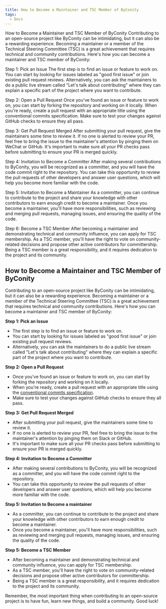 ```yaml
---
title: How to Become a Maintainer and TSC Member of ByConity
tags:
  - Docs
---
```

How to Become a Maintainer and TSC Member of ByConity
Contributing to an open-source project like ByConity can be intimidating, but it can also be a rewarding experience. Becoming a maintainer or a member of the Technical Steering Committee (TSC) is a great achievement that requires technical and community contributions. Here's how you can become a maintainer and TSC member of ByConity:

Step 1: Pick an Issue
The first step is to find an issue or feature to work on. You can start by looking for issues labeled as "good first issue" or join existing pull request reviews. Alternatively, you can ask the maintainers to do a public live stream called "Let's talk about contributing" where they can explain a specific part of the project where you want to contribute.

Step 2: Open a Pull Request
Once you've found an issue or feature to work on, you can start by forking the repository and working on it locally. When you're ready, create a pull request with an appropriate title using the conventional commits specification. Make sure to test your changes against GitHub checks to ensure they all pass.

Step 3: Get Pull Request Merged
After submitting your pull request, give the maintainers some time to review it. If no one is alerted to review your PR, feel free to bring the issue to the maintainer's attention by pinging them on WeChat or GitHub. It's important to make sure all your PR checks pass before submitting to ensure your PR is merged quickly.

Step 4: Invitation to Become a Committer
After making several contributions to ByConity, you will be recognized as a committer, and you will have the code commit right to the repository. You can take this opportunity to review the pull requests of other developers and answer user questions, which will help you become more familiar with the code.

Step 5: Invitation to Become a Maintainer
As a committer, you can continue to contribute to the project and share your knowledge with other contributors to earn enough credit to become a maintainer. Once you become a maintainer, you'll have more responsibilities, such as reviewing and merging pull requests, managing issues, and ensuring the quality of the code.

Step 6: Become a TSC Member
After becoming a maintainer and demonstrating technical and community influence, you can apply for TSC membership. As a TSC member, you'll have the right to vote on community-related decisions and propose other active contributors for committership. Being a TSC member is a great responsibility, and it requires dedication to the project and its community.

## How to Become a Maintainer and TSC Member of ByConity

Contributing to an open-source project like ByConity can be intimidating, but it can also be a rewarding experience. 
Becoming a maintainer or a member of the Technical Steering Committee (TSC) is a great achievement that requires technical and community contributions. 
Here's how you can become a maintainer and TSC member of ByConity:

**Step 1: Pick an Issue**

* The first step is to find an issue or feature to work on. 
* You can start by looking for issues labeled as "good first issue" or join existing pull request reviews.
* Alternatively, you can ask the maintainers to do a public live stream called "Let's talk about contributing" 
where they can explain a specific part of the project where you want to contribute.

**Step 2: Open a Pull Request**

* Once you've found an issue or feature to work on, you can start by forking the repository and working on it locally. 
* When you're ready, create a pull request with an appropriate title using the [conventional commits specification](https://www.conventionalcommits.org/en/v1.0.0/#summary).
* Make sure to test your changes against GitHub checks to ensure they all pass.

**Step 3: Get Pull Request Merged**

* After submitting your pull request, give the maintainers some time to review it. 
* If no one is alerted to review your PR, feel free to bring the issue to the maintainer's attention by pinging them on Slack or GitHub. 
* It's important to make sure all your PR checks pass before submitting to ensure your PR is merged quickly.

**Step 4: Invitation to Become a Committer**

* After making several contributions to ByConity, you will be recognized as a committer, and you will have the code commit right to the repository. 
* You can take this opportunity to review the pull requests of other developers and answer user questions, which will help you become more familiar with the code.

**Step 5: Invitation to Become a maintainer** 

* As a committer, you can continue to contribute to the project and share your knowledge with other contributors to earn enough credit to become a maintainer. 
* Once you become a maintainer, you'll have more responsibilities, such as reviewing and merging pull requests, managing issues, and ensuring the quality of the code.

**Step 5: Become a TSC Member**

* After becoming a maintainer and demonstrating technical and community influence, you can apply for TSC membership. 
* As a TSC member, you'll have the right to vote on community-related decisions and propose other active contributors for committership. 
* Being a TSC member is a great responsibility, and it requires dedication to the project and its community.

Remember, the most important thing when contributing to an open-source project is to have fun, learn new things, and build a community. 
Good luck!
